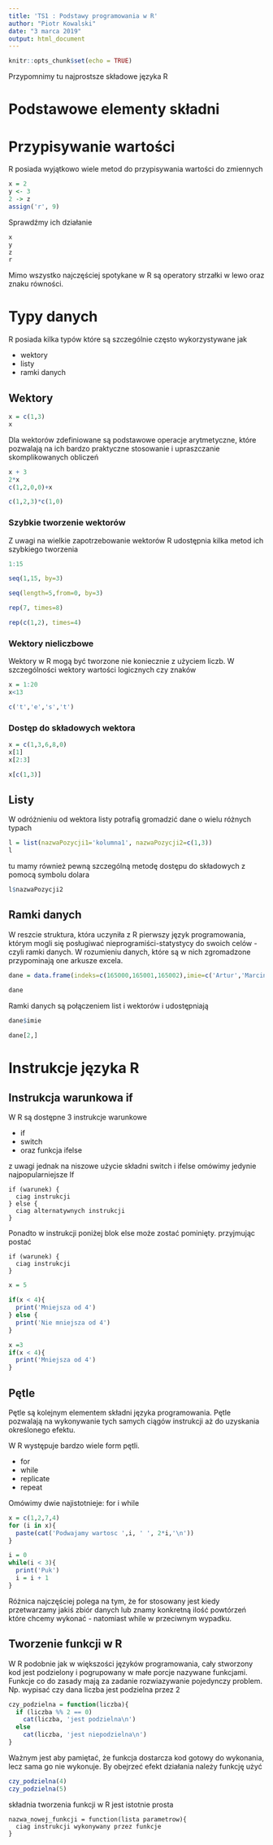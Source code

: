 ```yaml
---
title: 'TS1 : Podstawy programowania w R'
author: "Piotr Kowalski"
date: "3 marca 2019"
output: html_document
---
```


```r
knitr::opts_chunk$set(echo = TRUE)
```

Przypomnimy tu najprostsze składowe języka R

# Podstawowe elementy składni

# Przypisywanie wartości 
R posiada wyjątkowo wiele metod do przypisywania wartości do zmiennych

```r
x = 2
y <- 3
2 -> z
assign('r', 9)
```

Sprawdźmy ich działanie
```r
x
y
z
r
```

Mimo wszystko najczęściej spotykane w R są operatory strzałki w lewo oraz znaku równości.

# Typy danych 

R posiada kilka typów które są szczególnie często wykorzystywane jak 

* wektory
* listy
* ramki danych

## Wektory

```r
x = c(1,3)
x
```

Dla wektorów zdefiniowane są podstawowe operacje arytmetyczne, które pozwalają na ich bardzo praktyczne stosowanie i upraszczanie skomplikowanych obliczeń

```r
x + 3
2*x
c(1,2,0,0)+x
```

```r
c(1,2,3)*c(1,0)
```

### Szybkie tworzenie wektorów

Z uwagi na wielkie zapotrzebowanie wektorów R udostępnia kilka metod ich szybkiego tworzenia 

```r
1:15
```

```r
seq(1,15, by=3)
```

```r
seq(length=5,from=0, by=3)
```

```r
rep(7, times=8)
```
```r
rep(c(1,2), times=4)
```

### Wektory nieliczbowe

Wektory w R mogą być tworzone nie koniecznie z użyciem liczb. W szczególności wektory wartości logicznych czy znaków

```r
x = 1:20
x<13
```

```r
c('t','e','s','t')
```

### Dostęp do składowych wektora

```r
x = c(1,3,6,8,0)
x[1]
x[2:3]
```
```r
x[c(1,3)]
```

## Listy

W odróżnieniu od wektora listy potrafią gromadzić dane o wielu różnych typach

```r
l = list(nazwaPozycji1='kolumna1', nazwaPozycji2=c(1,3))
l
```

tu mamy również pewną szczególną metodę dostępu do składowych z pomocą symbolu dolara

```r
l$nazwaPozycji2
```

## Ramki danych

W reszcie struktura, która uczyniła z R pierwszy język programowania, którym mogli się posługiwać nieprogramiści-statystycy do swoich celów - czyli ramki danych. W rozumieniu danych, które są w nich zgromadzone przypominają one arkusze excela. 


```r
dane = data.frame(indeks=c(165000,165001,165002),imie=c('Artur','Marcin','Kamil'),ocena=c(3,3.5,4))

dane
```

Ramki danych są połączeniem list i wektorów i udostępniają 

```r
dane$imie
```

```r
dane[2,]
```

# Instrukcje języka R

## Instrukcja warunkowa if

W R są dostępne 3 instrukcje warunkowe

* if 
* switch
* oraz funkcja ifelse

z uwagi jednak na niszowe użycie składni switch i ifelse omówimy jedynie najpopularniejsze If

```
if (warunek) {
  ciag instrukcji 
} else {
  ciag alternatywnych instrukcji
}
```

Ponadto w instrukcji poniżej blok else może zostać pominięty. przyjmując postać

```
if (warunek) {
  ciag instrukcji
}
```

```r
x = 5

if(x < 4){
  print('Mniejsza od 4')
} else {
  print('Nie mniejsza od 4')
}
```

```r
x =3
if(x < 4){
  print('Mniejsza od 4')
}
```

## Pętle

Pętle są kolejnym elementem składni języka programowania. Pętle pozwalają na wykonywanie tych samych ciągów instrukcji aż do uzyskania określonego efektu. 

W R występuje bardzo wiele form pętli. 

* for
* while
* replicate
* repeat

Omówimy dwie najistotnieje: for i while

```r
x = c(1,2,7,4)
for (i in x){
  paste(cat('Podwajamy wartosc ',i, ' ', 2*i,'\n'))
}
```

```r
i = 0
while(i < 3){
  print('Puk')
  i = i + 1
}
```

Różnica najczęściej polega na tym, że for stosowany jest kiedy przetwarzamy jakiś zbiór danych lub znamy konkretną ilość powtórzeń które chcemy wykonać - natomiast while w przeciwnym wypadku.

## Tworzenie funkcji w R

W R podobnie jak w większości języków programowania, cały stworzony kod jest podzielony i pogrupowany w małe porcje nazywane funkcjami. Funkcje co do zasady mają za zadanie rozwiazywanie pojedynczy problem. Np. wypisać czy dana liczba jest podzielna przez 2

```r
czy_podzielna = function(liczba){
  if (liczba %% 2 == 0)
    cat(liczba, 'jest podzielna\n')
  else
    cat(liczba, 'jest niepodzielna\n')
}
```

Ważnym jest aby pamiętać, że funkcja dostarcza kod gotowy do wykonania, lecz sama go nie wykonuje. By obejrzeć efekt działania należy funkcję użyć

```r
czy_podzielna(4)
czy_podzielna(5)
```

składnia tworzenia funkcji w R jest istotnie prosta

```
nazwa_nowej_funkcji = function(lista parametrow){
  ciag instrukcji wykonywany przez funkcje
}
```


